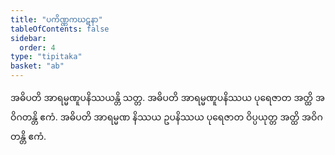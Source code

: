 ```yaml
---
title: "ပကိဏ္ဏကဃဋနာ"
tableOfContents: false
sidebar:
  order: 4
type: "tipitaka"
basket: "ab"
---
```



<DynamicBreadcrumb />

<Division number="312">

<Paragraph number="1021">
အဓိပတိ အာရမ္မဏူပနိဿယန္တိ သတ္တ. အဓိပတိ အာရမ္မဏူပနိဿယ ပုရေဇာတ အတ္ထိ အဝိဂတန္တိ ဧကံ. အဓိပတိ အာရမ္မဏ နိဿယ ဥပနိဿယ ပုရေဇာတ ဝိပ္ပယုတ္တ အတ္ထိ အဝိဂတန္တိ ဧကံ.
</Paragraph>
</Division>
